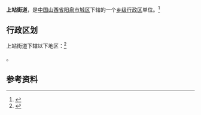 {{中国乡级行政区|14/03/02/001/000}}

'''上站街道'''，是[[中华人民共和国|中国]][[山西省|山西省]][[阳泉市|阳泉市]][[城区_(阳泉市)|城区]]下辖的一个[[乡级行政区|乡级行政区]]单位。<ref>{{PRC admin/ref sgc|{{PRC admin/parent|14/03/02/001/000}}}}</ref>

== 行政区划 ==

上站街道下辖以下地区：<ref>{{PRC admin/ref sgc|14/03/02/001/000}}</ref>

{{PRC admin/children|14/03/02/001/000}}。

== 参考资料 ==

{{reflist}}

{{PRC admin/navcat|14/03/02/001/000}}
{{山西行政区划小作品}}